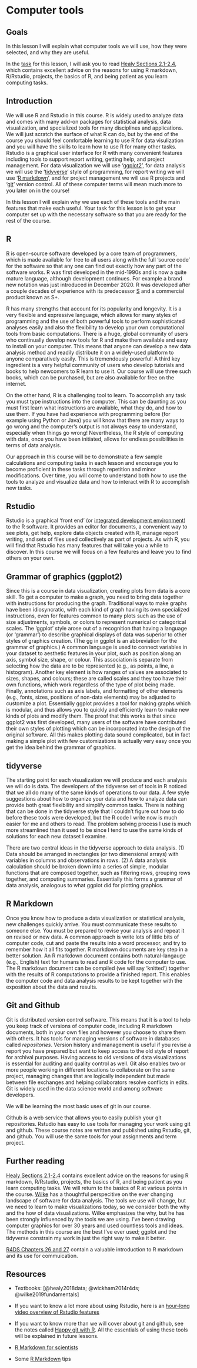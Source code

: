 # Computer tools {#ch-tools}

## Goals

In this lesson I will explain what computer tools we will use, how they were selected, and why they are useful.

In the [task](#task-b1) for this lesson, I will ask you to read [Healy Sections 2.1-2.4](https://socviz.co/gettingstarted.html#gettingstarted), which contains excellent advice on the reasons for using R markdown, R/Rstudio, projects, the basics of R, and being patient as you learn computing tasks.

## Introduction

We will use R and Rstudio in this course. R is widely used to analyze data and comes with many add-on packages for statistical analysis, data visualization, and specialized tools for many disciplines and applications. We will just scratch the surface of what R can do, but by the end of the course you should feel comfortable learning to use R for data visulization and you will have the skills to learn how to use R for many other tasks. Rstudio is a graphical user interface for R with many convenient features including tools to support report writing, getting help, and project management. For data visualization we will use '[ggplot2](https://en.wikipedia.org/wiki/Ggplot2)', for data analysis we will use the '[tidyverse](https://www.tidyverse.org/)' style of programming, for report writing we will use '[R markdown](https://rmarkdown.rstudio.com/)', and for project management we will use R projects and '[git](https://git-scm.com/)' version control. All of these computer terms will mean much more to you later on in the course!

In this lesson I will explain why we use each of these tools and the main features that make each useful. Your task for this lesson is to get your computer set up with the necessary software so that you are ready for the rest of the course.

## R

[R](https://en.wikipedia.org/wiki/R_(programming_language)) is open-source software developed by a core team of programmers, which is made available for free to all users along with the full 'source code' for the software so that any one can find out exactly how any part of the software works. R was first developed in the mid-1990s and is now a quite mature language, although development continues. For example a brand new notation was just introduced in December 2020. R was developed after a couple decades of experience with its predecessor [S](https://en.wikipedia.org/wiki/S_(programming_language)) and a commercial product known as S+.

R has many strengths that account for its popularity and longevity. It is a very flexible and expressive language, which allows for many styles of programming and the use of both powerful tools to perform sophisticated analyses easily and also the flexibility to develop your own computational tools from basic computations. There is a huge, global community of users who continually develop new tools for R and make them available and easy to install on your computer. This means that anyone can develop a new data analysis method and readily distribute it on a widely-used platform to anyone comparatively easily. This is tremendously powerful! A third key ingredient is a very helpful community of users who develop tutorials and books to help newcomers to R learn to use it. Our course will use three such books, which can be purchased, but are also available for free on the internet.

On the other hand, R is a challenging tool to learn. To accomplish any task you must type instructions into the computer. This can be daunting as you must first learn what instructions are available, what they do, and how to use them. If you have had experience with programming before (for example using Python or Java) you will know that there are many ways to go wrong and the computer's output is not always easy to understand, especially when things go wrong! Nevertheless, the R style of computing with data, once you have been initiated, allows for endless possibilities in terms of data analysis.

Our approach in this course will be to demonstrate a few sample calculations and computing tasks in each lesson and encourage you to become proficient in these tasks through repetition and minor modifications. Over time, you will come to understand both how to use the tools to analyze and visualize data and how to interact with R to accomplish new tasks.

## Rstudio

Rstudio is a graphical 'front end' (or [integrated development environment](https://en.wikipedia.org/wiki/Integrated_development_environment)) to the R software. It provides an editor for documents, a convenient way to see plots, get help, explore data objects created with R, manage report writing, and sets of files used collectively as part of projects. As with R, you will find that Rstudio has many features that will take you a while to discover. In this course we will focus on a few features and leave you to find others on your own.

## Grammar of graphics (ggplot2)

Since this is a course in data visualization, creating plots from data is a core skill. To get a computer to make a graph, you need to bring data together with instructions for producing the graph. Traditional ways to make graphs have been idiosyncratic, with each kind of graph having its own specialized instructions, even for features common to many plots such as the use of size adjustments, symbols, or colors to represent numerical or categorical scales. The 'ggplot' style arose out of a recognition that having a language (or 'grammar') to describe graphical displays of data was superior to other styles of graphics creation. (The gg in ggplot is an abbreviation for the grammar of graphics.) A common language is used to connect variables in your dataset to aesthetic features in your plot, such as position along an axis, symbol size, shape, or colour. This association is separate from selecting how the data are to be represented (e.g., as points, a line, a histogram). Another key element is how ranges of values are associated to sizes, shapes, and colours; these are called scales and they too have their own functions, which work regardless of the type of plot being made. Finally, annotations such as axis labels, and formatting of other elements (e.g., fonts, sizes, positions of non-data elements) may be adjusted to customize a plot. Essentially ggplot provides a tool for making graphs which is modular, and thus allows you to quickly and efficiently learn to make new kinds of plots and modify them. The proof that this works is that since ggplot2 was first developed, many users of the software have contributed their own styles of plotting which can be incorporated into the design of the original software. All this makes plotting data sound complicated, but in fact making a simple plot with few customizations is actually very easy once you get the idea behind the grammar of graphics.

## tidyverse

The starting point for each visualization we will produce and each analysis we will do is data. The developers of the tidyverse set of tools in R noticed that we all do many of the same kinds of operations to our data. A few style suggestions about how to organize your data and how to analyze data can provide both great flexibility and simplify common tasks. There is nothing that can be done in the tidyverse style that I couldn't figure out how to do before these tools were developed, but the R code I write now is much easier for me and others to read. The problem solving process I use is much more streamlined than it used to be since I tend to use the same kinds of solutions for each new dataset I examine.

There are two central ideas in the tidyverse approach to data analysis. (1) Data should be arranged in rectangles (or two dimensional arrays) with variables in columns and observations in rows. (2) A data analysis calculation should be broken down into a series of simple, modular functions that are composed together, such as filtering rows, grouping rows together, and computing summaries. Essentially this forms a grammar of data analysis, analogous to what ggplot did for plotting graphics.

## R Markdown

Once you know how to produce a data visualization or statistical analysis, new challenges quickly arrive. You must communicate these results to someone else. You must be prepared to revise your analysis and repeat it on revised or new data. A common approach is write lots of little bits of computer code, cut and paste the results into a word processor, and try to remember how it all fits together. R markdown documents are key step in a better solution. An R markdown document contains both natural-langauge (e.g., English) text for humans to read and R code for the computer to use. The R markdown document can be compiled (we will say 'knitted') together with the results of R computations to provide a finished report. This enables the computer code and data analysis results to be kept together with the exposition about the data and results.

## Git and Github

Git is distributed version control software. This means that it is a tool to help you keep track of versions of computer code, including R markdown documents, both in your own files and however you choose to share them with others. It has tools for managing versions of software in databases called *repositories*. Version history and management is useful if you revise a report you have prepared but want to keep access to the old style of report for archival purposes. Having access to old versions of data visualizations is essential for auditing and quality control as well. Git also enables two or more people working in different locations to collaborate on the same project, managing changes that are logically independent but made between file exchanges and helping collaborators resolve conflicts in edits. Git is widely used in the data science world and among software developers.

We will be learning the most basic uses of git in our course.

Github is a web service that allows you to easily publish your git repositories. Rstudio has easy to use tools for managing your work using git and github. These course notes are written and published using Rstudio, git, and github. You will use the same tools for your assignments and term project.

## Further reading

[Healy Sections 2.1-2.4](https://socviz.co/gettingstarted.html#gettingstarted) contains excellent advice on the reasons for using R markdown, R/Rstudio, projects, the basics of R, and being patient as you learn computing tasks. We will return to the basics of R at various points in the course. [Wilke](https://clauswilke.com/dataviz/preface.html) has a thoughtful perspecitive on the ever changing landscape of software for data analysis. The tools we use will change, but we need to learn to make visualizations today, so we consider both the why and the how of data visualizations. Wilke emphasizes the why, but he has been strongly influenced by the tools we are using. I've been drawing computer graphics for over 30 years and used countless tools and ideas. The methods in this course are the best I've ever used; ggplot and the tidyverse constrain my work in just the right way to make it better.

[R4DS Chapters 26 and 27](https://r4ds.had.co.nz/communicate-intro.html) contain a valuable introduction to R markdown and its use for commuication.

## Resources

-   Textbooks: [@healy2018data; @wickham2014r4ds; @wilke2019fundamentals]

-   If you want to know a lot more about using Rstudio, here is an [hour-long video overview of Rstudio features](https://www.youtube.com/watch?v=PXiY8muVUec)

-   If you want to know more than we will cover about git and github, see the notes called [Happy git with R](https://happygitwithr.com/). All the essentials of using these tools will be explained in future lessons.

-   [R Markdown for scientists](https://rmd4sci.njtierney.com/)

-   Some [R Markdown](https://towardsdatascience.com/ten-awesome-r-markdown-tricks-56ef6d41098) tips
